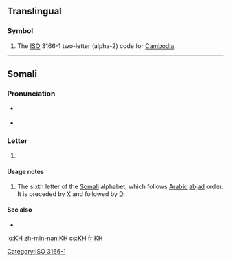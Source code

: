 {{also|kH|.kh}}
==Translingual==

===Symbol===
{{head|mul|symbol}}
# The [[ISO]] 3166-1 two-letter (alpha-2) code for [[Cambodia]].

[[Category:ISO 3166-1]]

----

==Somali==

===Pronunciation===
* {{sense|phoneme}} {{IPA|/χ/|lang=so}}
* {{sense|letter name}} {{IPA|/χɑ/|lang=so}}

===Letter===
{{so-letter|upper=KH|lower=kh}}

# {{Latn-def|so|letter|6|kha}}

====Usage notes====
# The sixth letter of the [[Somali]] alphabet, which follows [[Arabic]] [[abjad]] order. It is preceded by [[X]] and followed by [[D]].

====See also====
* {{list|so|Latin script letters}}

[[io:KH]]
[[zh-min-nan:KH]]
[[cs:KH]]
[[fr:KH]]